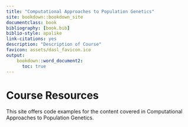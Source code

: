 ```yaml
---
title: "Computational Approaches to Population Genetics"
site: bookdown::bookdown_site
documentclass: book
bibliography: [book.bib]
biblio-style: apalike
link-citations: yes
description: "Description of Course"
favicon: assets/dasl_favicon.ico
output:
    bookdown::word_document2:
      toc: true
---
```


# Course Resources 

This site offers code examples for the content covered in Computational Approaches to Population Genetics.   
